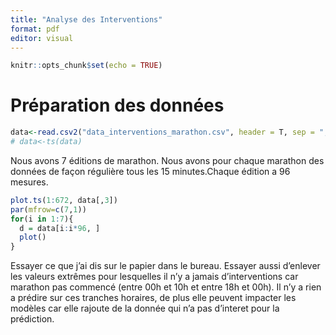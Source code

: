 ```yaml
---
title: "Analyse des Interventions"
format: pdf
editor: visual
---
```


```r
knitr::opts_chunk$set(echo = TRUE)
```

# Préparation des données 

```r
data<-read.csv2("data_interventions_marathon.csv", header = T, sep = ";")[,1:3]
# data<-ts(data)
```

Nous avons 7 éditions de marathon. Nous avons pour chaque marathon des données de façon régulière tous les 15 minutes.Chaque édition a 96 mesures. 

```r
plot.ts(1:672, data[,3])
par(mfrow=c(7,1))
for(i in 1:7){
  d = data[i:i*96, ]
  plot()
}
```

Essayer ce que j'ai dis sur le papier dans le bureau. Essayer aussi d'enlever les valeurs extrêmes pour lesquelles il n'y a jamais d'interventions car marathon pas commencé (entre 00h et 10h et entre 18h et 00h). Il n'y a rien a prédire sur ces tranches horaires, de plus elle peuvent impacter les modèles car elle rajoute de la donnée qui n'a pas d'interet pour la prédiction.